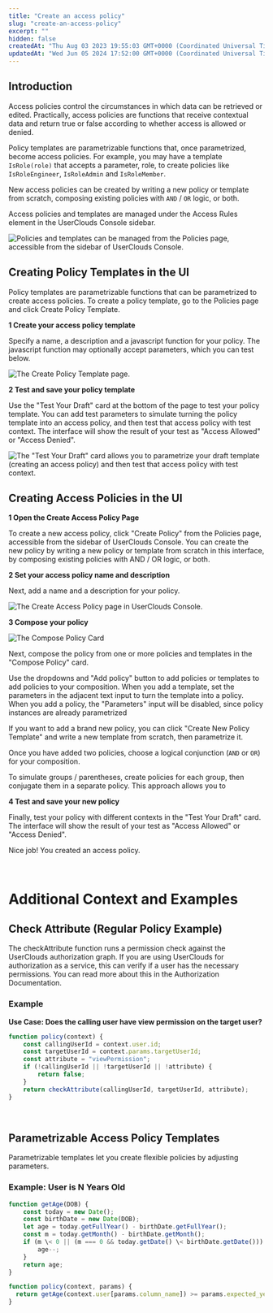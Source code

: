 ```yaml
---
title: "Create an access policy"
slug: "create-an-access-policy"
excerpt: ""
hidden: false
createdAt: "Thu Aug 03 2023 19:55:03 GMT+0000 (Coordinated Universal Time)"
updatedAt: "Wed Jun 05 2024 17:52:00 GMT+0000 (Coordinated Universal Time)"
---
```

## Introduction

Access policies control the circumstances in which data can be retrieved or edited. Practically, access policies are functions that receive contextual data and return true or false according to whether access is allowed or denied.

Policy templates are parametrizable functions that, once parametrized, become access policies. For example, you may have a template `IsRole(role)` that accepts a parameter, role, to create policies like `IsRoleEngineer`, `IsRoleAdmin` and `IsRoleMember`.

New access policies can be created by writing a new policy or template from scratch, composing existing policies with `AND` / `OR` logic, or both. 

Access policies and templates are managed under the Access Rules element in the UserClouds Console sidebar.

![Policies and templates can be managed from the Policies page, accessible from the sidebar of UserClouds Console.](https://files.readme.io/184bfbc-image_4.png)

## Creating Policy Templates in the UI

Policy templates are parametrizable functions that can be parametrized to create access policies. To create a policy template, go to the Policies page and click Create Policy Template. 

**1 Create your <Glossary>access policy template</Glossary>**

Specify a name, a description and a javascript function for your policy. The javascript function may optionally accept parameters, which you can test below. 

![The Create Policy Template page.](https://files.readme.io/085e410-image_5.png)


**2 Test and save your policy template**

Use the "Test Your Draft" card at the bottom of the page to test your policy template. You can add test parameters to simulate turning the policy template into an access policy, and then test that access policy with test context. The interface will show the result of your test as "Access Allowed" or "Access Denied".

![The "Test Your Draft" card allows you to parametrize your draft template (creating an access policy) and then test that access policy with test context.](https://files.readme.io/ef73d2e-spaces_66DzLwptb2SejhKV7Bhn_uploads_oGa62N4DTjIR8mFABEN5_image.webp)

## Creating Access Policies in the UI

**1 Open the Create Access Policy Page**

To create a new access policy, click "Create Policy" from the Policies page, accessible from the sidebar of UserClouds Console. You can create the new policy by writing a new policy or template from scratch in this interface, by composing existing policies with AND / OR logic, or both. 

**2 Set your <Glossary>access policy</Glossary> name and description**

Next, add a name and a description for your policy.

![The Create Access Policy page in UserClouds Console.](https://files.readme.io/e0bf498-image_6.png)


**3 Compose your policy**

![The Compose Policy Card](https://files.readme.io/1249f6f-image_7.png)


Next, compose the policy from one or more policies and templates in the "Compose Policy" card.

Use the dropdowns and "Add policy" button to add policies or templates to add policies to your composition. When you add a template, set the parameters in the adjacent text input to turn the template into a policy. When you add a policy, the "Parameters" input will be disabled, since policy instances are already parametrized

If you want to add a brand new policy, you can click "Create New Policy Template" and write a new template from scratch, then parametrize it.

Once you have added two policies, choose a logical conjunction (`AND` or `OR`) for your composition.

To simulate groups / parentheses, create policies for each group, then conjugate them in a separate policy. This approach allows you to

**4 Test and save your new policy**

Finally, test your policy with different contexts in the "Test Your Draft" card. The interface will show the result of your test as "Access Allowed" or "Access Denied".

Nice job! You created an access policy.

<br />

# Additional Context and Examples

## Check Attribute (Regular Policy Example)

The checkAttribute function runs a permission check against the UserClouds authorization graph. If you are using UserClouds for authorization as a service, this can verify if a user has the necessary permissions. You can read more about this in the Authorization Documentation.

### Example

**Use Case: Does the calling user have view permission on the target user?**

```javascript
function policy(context) {  
    const callingUserId = context.user.id;  
    const targetUserId = context.params.targetUserId;  
    const attribute = "viewPermission";  
    if (!callingUserId || !targetUserId || !attribute) {  
        return false;  
    }  
    return checkAttribute(callingUserId, targetUserId, attribute);  
}
```

<br />

## Parametrizable Access Policy Templates

Parametrizable templates let you create flexible policies by adjusting parameters.

### Example: User is N Years Old

```javascript
function getAge(DOB) {  
    const today = new Date();  
    const birthDate = new Date(DOB);  
    let age = today.getFullYear() - birthDate.getFullYear();  
    const m = today.getMonth() - birthDate.getMonth();  
    if (m \< 0 || (m === 0 && today.getDate() \< birthDate.getDate())) {  
        age--;  
    }  
    return age;  
}

function policy(context, params) {  
  return getAge(context.user[params.column_name]) >= params.expected_years_old;  
}
```
